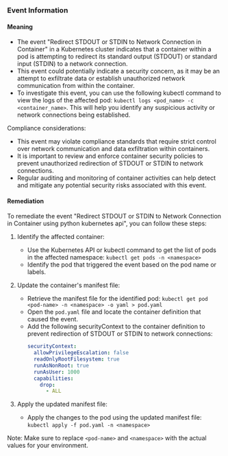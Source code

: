 
### Event Information

#### Meaning

- The event "Redirect STDOUT or STDIN to Network Connection in Container" in a Kubernetes cluster indicates that a container within a pod is attempting to redirect its standard output (STDOUT) or standard input (STDIN) to a network connection.
- This event could potentially indicate a security concern, as it may be an attempt to exfiltrate data or establish unauthorized network communication from within the container.
- To investigate this event, you can use the following kubectl command to view the logs of the affected pod: `kubectl logs <pod_name> -c <container_name>`. This will help you identify any suspicious activity or network connections being established.

Compliance considerations:
- This event may violate compliance standards that require strict control over network communication and data exfiltration within containers.
- It is important to review and enforce container security policies to prevent unauthorized redirection of STDOUT or STDIN to network connections.
- Regular auditing and monitoring of container activities can help detect and mitigate any potential security risks associated with this event.

#### Remediation

To remediate the event "Redirect STDOUT or STDIN to Network Connection in Container using python kubernetes api", you can follow these steps:

1. Identify the affected container:
   - Use the Kubernetes API or kubectl command to get the list of pods in the affected namespace: `kubectl get pods -n <namespace>`
   - Identify the pod that triggered the event based on the pod name or labels.

2. Update the container's manifest file:
   - Retrieve the manifest file for the identified pod: `kubectl get pod <pod-name> -n <namespace> -o yaml > pod.yaml`
   - Open the `pod.yaml` file and locate the container definition that caused the event.
   - Add the following securityContext to the container definition to prevent redirection of STDOUT or STDIN to network connections:
     ```yaml
     securityContext:
       allowPrivilegeEscalation: false
       readOnlyRootFilesystem: true
       runAsNonRoot: true
       runAsUser: 1000
       capabilities:
         drop:
           - ALL
     ```

3. Apply the updated manifest file:
   - Apply the changes to the pod using the updated manifest file: `kubectl apply -f pod.yaml -n <namespace>`

Note: Make sure to replace `<pod-name>` and `<namespace>` with the actual values for your environment.

